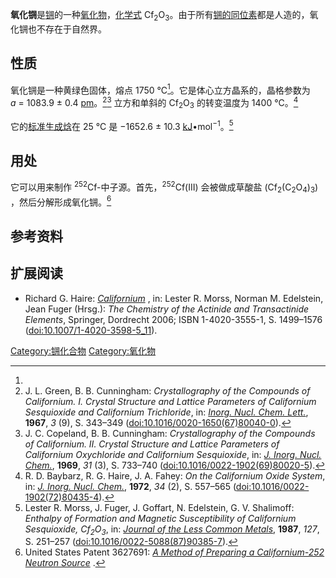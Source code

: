 {{Chembox
| ImageFile= Kristallstruktur Indiumoxid.png
|OtherNames=倍半氧化锎<br />三氧化二锎
|Section3={{Chembox Structure
| CrystalSystem= 
| SpaceGroup= Ia{{overline|3}} (No. 206)
| LatticeConstnt_a= 1084 [[皮米|pm]]
}}
|Section1={{Chembox Identifiers
| CASNo= 12050-91-8
| CASNo_Ref = {{cascite|correct|CAS}}
| PubChem = 
| SMILES = [Cf+3].[Cf+3].[O-2].[O-2].[O-2]
}}
|Section2={{Chembox Properties
|Cf=2|O=3
| Appearance= 黄绿色固体<ref name="HOWI_1972"/>
|Density=
| MeltingPt= 1750 [[摄氏度|°C]]<ref name="HOWI_1972">{{Holleman-Wiberg|Auflage=102 |Startseite=1972 |Endseite= }}</ref>
|BoilingPt=
}}
|Section8={{Chembox Related
|OtherCations=[[氧化镝|氧化镝]]<br />[[三氧化二锫|三氧化二锫]]<br />[[三氧化二锿|三氧化二锿]]
|OtherCpds=[[二氧化锎|二氧化锎]]
}}
|Section4={{Chembox Thermochemistry
|  DeltaHf = −1652.6 ± 10.3 [[焦耳|kJ]]•mol<sup>−1</sup><ref name="Enthalpie"/>
}}
}}

'''氧化锎'''是[[锎|锎]]的一种[[氧化物|氧化物]]，[[化学式|化学式]] Cf<sub>2</sub>O<sub>3</sub>。由于所有[[锎的同位素|锎的同位素]]都是人造的，氧化锎也不存在于自然界。

== 性质==
氧化锎是一种黄绿色固体，熔点 1750 °C<ref name="HOWI_1972"/>。它是体心立方晶系的，晶格参数为 ''a'' = 1083.9 ± 0.4 [[皮米|pm]]。<ref name="CF_OX_CL_1967">J. L. Green, B. B. Cunningham: ''Crystallography of the Compounds of Californium. I. Crystal Structure and Lattice Parameters of Californium Sesquioxide and Californium Trichloride'', in: ''[[Inorg._Nucl._Chem._Lett.|Inorg. Nucl. Chem. Lett.]]'', '''1967''', ''3'' (9), S. 343–349 ([[doi:10.1016/0020-1650(67)80040-0|doi:10.1016/0020-1650(67)80040-0]]).</ref><ref name="CF_OX_CL_1969">J. C. Copeland, B. B. Cunningham: ''Crystallography of the Compounds of Californium. II. Crystal Structure and Lattice Parameters of Californium Oxychloride and Californium Sesquioxide'', in: ''[[J._Inorg._Nucl._Chem.|J. Inorg. Nucl. Chem.]]'', '''1969''', ''31'' (3), S. 733–740 ([[doi:10.1016/0022-1902(69)80020-5|doi:10.1016/0022-1902(69)80020-5]]).</ref> 立方和单斜的 Cf<sub>2</sub>O<sub>3</sub> 的转变温度为 1400 °C。<ref name="CF_OX">R. D. Baybarz, R. G. Haire, J. A. Fahey: ''On the Californium Oxide System'', in: ''[[J._Inorg._Nucl._Chem.|J. Inorg. Nucl. Chem.]]'', '''1972''', ''34'' (2), S. 557–565 ([[doi:10.1016/0022-1902(72)80435-4|doi:10.1016/0022-1902(72)80435-4]]).</ref>

它的[[标准生成焓|标准生成焓]]在 25 °C 是 −1652.6 ± 10.3 [[焦耳|kJ]]•mol<sup>−1</sup>。<ref name="Enthalpie">Lester R. Morss, J. Fuger, J. Goffart, N. Edelstein, G. V. Shalimoff: ''Enthalpy of Formation and Magnetic Susceptibility of Californium Sesquioxide, Cf<sub>2</sub>O<sub>3</sub>'', in: ''[[Journal_of_the_Less_Common_Metals|Journal of the Less Common Metals]]'', '''1987''', ''127'', S. 251–257 ([[doi:10.1016/0022-5088(87)90385-7|doi:10.1016/0022-5088(87)90385-7]]).</ref>

== 用处==
它可以用来制作 <sup>252</sup>Cf-中子源。首先，<sup>252</sup>Cf(III) 会被做成草酸盐 (Cf<sub>2</sub>(C<sub>2</sub>O<sub>4</sub>)<sub>3</sub>) ，然后分解形成氧化锎。<ref name="Patent_3627691">United States Patent 3627691: [http://www.freepatentsonline.com/3627691.html ''A Method of Preparing a Californium-252 Neutron Source''] {{Wayback|url=http://www.freepatentsonline.com/3627691.html |date=20200920051203 }}.</ref>

== 参考资料==
{{reflist}}
{{氧化物}}
{{锎化合物}}

== 扩展阅读==
* Richard G. Haire: [http://radchem.nevada.edu/classes/rdch710/files/Californium.pdf ''Californium''] {{Wayback|url=http://radchem.nevada.edu/classes/rdch710/files/Californium.pdf |date=20100717154045 }}, in: Lester R. Morss, Norman M. Edelstein, Jean Fuger (Hrsg.): ''The Chemistry of the Actinide and Transactinide Elements'', Springer, Dordrecht 2006; ISBN 1-4020-3555-1, S. 1499–1576 ([[doi:10.1007/1-4020-3598-5_11|doi:10.1007/1-4020-3598-5_11]]).

[[Category:锎化合物|Category:锎化合物]]
[[Category:氧化物|Category:氧化物]]